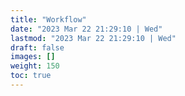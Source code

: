 ```yaml
---
title: "Workflow"
date: "2023 Mar 22 21:29:10 | Wed"
lastmod: "2023 Mar 22 21:29:10 | Wed"
draft: false
images: []
weight: 150
toc: true
---
```


